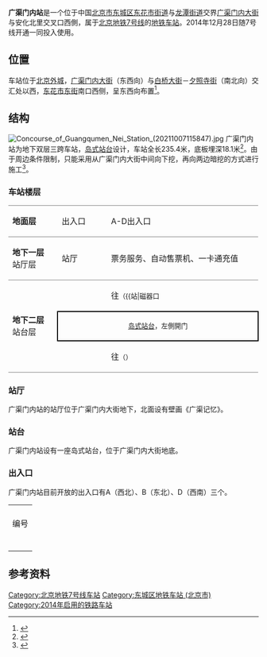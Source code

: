 {{NoteTA|G1=Railway}}
{{Infobox station
|name = 广渠门内
|eng_name = Guangqumennei<ref name=map2021>{{cite web|url=https://www.bjsubway.com/subway/images/luwangtu.png|title=北京城市轨道交通线网图|date=2021-12-31|access-date=2021-12-30|archive-date=2021-12-31|archive-url=https://web.archive.org/web/20211231004642/https://www.bjsubway.com/subway/images/luwangtu.png}}</ref>
|livery = 
|linecolour = {{北京地铁颜色|7}}
|image = Platform of Guangqumen Nei Station (20211007115933).jpg
|caption = 广渠门内站站台
|former = 
|country = {{PRC}}
|borough = [[北京市|北京市]][[东城区_(北京市)|东城区]][[东花市街道|东花市街道]]与[[龙潭街道_(北京市)|龙潭街道]]交界
|address = [[广渠门内大街|广渠门内大街]]与安化北里交叉口西側
|coordinates = {{Coord|39.892140|116.427299|type:railwaystation_region:CN-11_source:GoogleMaps|display=inline,title}}
|elevation = 
|operator = [[北京市地铁运营有限公司|北京市地铁运营有限公司]]
|lines = {{北京地铁线路名|7|SL}}
|distance = 
|platform = 1座[[島式月台|島式月台]]
|tracks = 2条
|connections = 公交站：安化楼
|structure = 地下车站
|hall = 整体式站厅
|depth = 
|levels = 
|interchange = 
|exits = 3個
|elevator = 
|escalator = 
|architect = 
|architectural_style = 
|colour = 棕色
|type = 
|status = 运营中
|code = 
|zone = 
|classification = 
|website = 
|built = 
|opened = 2014年12月28日
|pass_year = 
|passengers = 
|trains = 
|station_hours = 
|hours = 
|first = {{北京地铁线路名|7|S}}
:往{{北京地铁起讫站|7|L}}：05:33
:往{{北京地铁起讫站|7|R}}：05:49
|last = {{北京地铁线路名|7|S}}
:往{{北京地铁起讫站|7|L}}：23:17
:往{{北京地铁起讫站|7|R}}：23:19
:往{{站|高楼金}}：23:34
|adjacent = {{Adjacent stations|system=北京地铁|line=7|left=磁器口|right=广渠门外|note-left=1.138km|note-mid=距离[[北京西站|北京西站]]10.030km|note-right=1.332km}}
|route_map = {{Routemap|inline=yes|map=
utSTRf\utSTRg~~ ~~{{rmr|Licon=U|{{stl|北京地铁|磁器口}}}}
utSTR+BSl\utSTR+BSr
utSTR+BSl\utSTR+BSr
utSTRf\utSTRg~~ ~~{{rmr|Licon=D|{{stl|北京地铁|广渠门外}}}}
}}
}}
'''广渠门内站'''是一个位于中国[[北京市|北京市]][[东城区_(北京市)|东城区]][[东花市街道|东花市街道]]与[[龙潭街道_(北京市)|龙潭街道]]交界[[广渠门内大街|广渠门内大街]]与安化北里交叉口西側，属于[[北京地铁|北京地铁]][[北京地铁7号线|7号线]]的[[地铁车站|地铁车站]]。2014年12月28日随7号线开通一同投入使用。

== 位置 ==
车站位于[[北京外城|北京外城]]，[[广渠门内大街|广渠门内大街]]（东西向）与[[白桥大街|白桥大街]]－[[夕照寺街|夕照寺街]]（南北向）交汇处以西，[[东花市东街|东花市东街]]南口西侧，呈东西向布置<ref>{{cite web|url=http://www.bjghw.gov.cn/web/static/articles/catalog_98000/article_ff808081408815360140c980a930015b/ff808081408815360140c980a930015b.html|title=北京市规划委员会关于轨道交通7号线沿线车站站名命名预案的公示书|date=2013-08-29|accessdate=2013-10-15|publisher=北京市规划委员会|archive-url=https://web.archive.org/web/20150923191506/http://www.bjghw.gov.cn/web/static/articles/catalog_98000/article_ff808081408815360140c980a930015b/ff808081408815360140c980a930015b.html|archive-date=2015-09-23|dead-url=yes}}</ref>。

== 结构 ==
[[File:Concourse_of_Guangqumen_Nei_Station_(20211007115847).jpg|thumb]]
广渠门内站为地下双层三跨车站，[[岛式站台|岛式站台]]设计，车站全长235.4米，底板埋深18.1米<ref>{{cite web|url=http://www.crfeb2.com/article/show.asp?id=2443|title=北京地铁7号线广渠门内站二衬扣拱全部完成|accessdate=2013-10-15|date=2012-12-21|publisher=中铁一局集团第二工程有限公司}}{{dead link|date=2018年2月 |bot=InternetArchiveBot |fix-attempted=yes }}</ref>。由于周边条件限制，只能采用从广渠门内大街中间向下挖，再向两边暗挖的方式进行施工<ref>{{cite news|url=http://www.morningpost.com.cn/szb/html/2012-11/22/content_195759.htm|title=7号线闹市见缝插针挖车站 3个车站埋深都超30米|date=2012-11-22|accessdate=2013-10-15|author=陈琳|work=北京晨报}}{{dead link|date=2018年2月 |bot=InternetArchiveBot |fix-attempted=yes }}</ref>。
=== 车站楼层 ===
{|cellspacing=0 cellpadding=3
|style="border-top:solid 1px gray;border-bottom:solid 1px gray;" width=100|'''地面层'''
|style="border-top:solid 1px gray;border-bottom:solid 1px gray;" width=100|出入口
|style="border-top:solid 1px gray;border-bottom:solid 1px gray;" width=350|A-D出入口
|-
|style="border-bottom:solid 1px gray;"|'''地下一层'''<br />站厅层
|style="border-bottom:solid 1px gray;"|站厅
|style="border-bottom:solid 1px gray;"|票务服务、自动售票机、一卡通充值
|-
|style="border-bottom:solid 1px gray;" rowspan=3|'''地下二层'''<br />站台层
|{{arrow|L}}
|{{北京地铁线路名|7|c}}往{{站|北京西站|北京西站}}<small>（{{站|磁器口||北京市}}）</small>
|-
|style="border-right:solid 2px black;border-left:solid 2px black;border-top:solid 2px black;border-bottom:solid 2px black;" colspan=2|<center><small>[[岛式站台|岛式站台]]，左側開门</small></center>
|-
|style="border-bottom:solid 1px gray;"|{{arrow|R}}
|style="border-bottom:solid 1px gray;"|{{北京地铁线路名|7|c}}往{{站|环球度假区}}<small>（{{站|广渠门外}}）</small>
|}

=== 站厅 ===
广渠门内站的站厅位于广渠门内大街地下，北面设有壁画《广渠记忆》。

=== 站台 ===
广渠门内站设有一座岛式站台，位于广渠门内大街地底。
{{multiple image|align=center|width=700|direction=vertical
|image1=Platform panorama of Guangqumennei Station (20181226162515).jpg|caption1=<center>7号线站台全景（2018年12月摄）</center>
}}

=== 出入口 ===

广渠门内站目前开放的出入口有A（西北）、B（东北）、D（西南）三个。
{| class="wikitable"
| colspan="5" align="center" bgcolor="{{北京地铁颜色|7}}" |
|-
! 编号 
! 指示
! 建议前往的目的地 
! 照片
! 无障碍设施
|-
| {{港鐵出口|A|附=升}} 
| 广渠门内大街（北侧）
|东花市东街、富贵园、东花市南里社区 
| [[File:Exit_A_of_Guangqumennei_Station_(20210410182136).jpg|150px]]
|[[File:Exit_A_lift_of_Guangqumennei_Station_(20220214160054).jpg|150px]]
|-
| {{港鐵出口|B}} 
| 广渠门内大街（北侧）
|鼎新大厦、[[东花市东街|东花市东街]]、本家润园、白桥大街 
| [[File:Exit_B_of_Guangqumennei_Station_(20210410181956).jpg|150px]]
|{{n/a}}
|-
| {{港鐵出口|D|附=升}} 
| 广渠门内大街（南侧）
|幸福大街、中国环境出版社、汇文中学、幸福家园 
| [[File:Exit_D_of_Guangqumennei_Station_(20210410182747).jpg|150px]]
|[[File:Exit_D_lift_of_Guangqumennei_Station_(20210410182627).jpg|150px]]
|-
| colspan="5" bgcolor="#EEEEEE" | {{港鐵出口|註=升}}
|}

== 参考资料 ==
{{reflist}}

{{北京地铁7号线}}

[[Category:北京地铁7号线车站|Category:北京地铁7号线车站]]
[[Category:东城区地铁车站_(北京市)|Category:东城区地铁车站 (北京市)]]
[[Category:2014年启用的铁路车站|Category:2014年启用的铁路车站]]